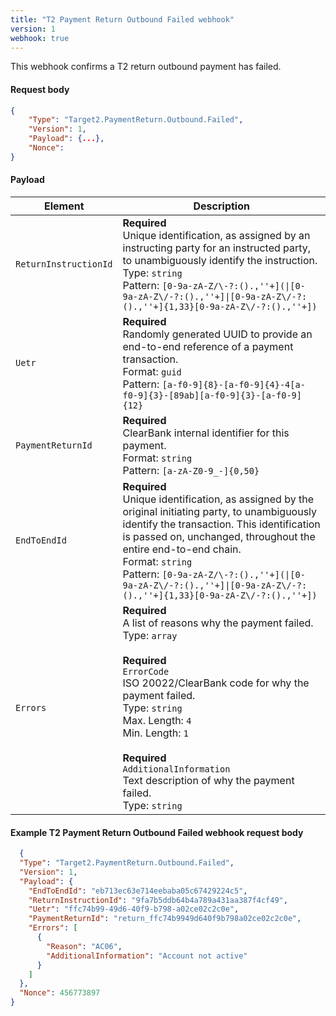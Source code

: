 ```yaml
---
title: "T2 Payment Return Outbound Failed webhook"
version: 1
webhook: true
---
```


This webhook confirms a T2 return outbound payment has failed.

#### Request body

```json
{
    "Type": "Target2.PaymentReturn.Outbound.Failed",
    "Version": 1,                                                         
    "Payload": {...},
    "Nonce":
}
```

#### Payload
| Element                    | Description                |
|----------------------------|----------------------------|
| `ReturnInstructionId` |**Required**<br /> Unique identification, as assigned by an instructing party for an instructed party, to unambiguously identify the instruction.<br/>Type: `string`<br/>Pattern: `[0-9a-zA-Z/\-?:().,''+](\|[0-9a-zA-Z\/-?:().,''+]\|[0-9a-zA-Z\/-?:().,''+]{1,33}[0-9a-zA-Z\/-?:().,''+])`|
| `Uetr`          |**Required**<br /> Randomly generated UUID to provide an end-to-end reference of a payment transaction.<br/>Format: `guid`<br/> Pattern: `[a-f0-9]{8}-[a-f0-9]{4}-4[a-f0-9]{3}-[89ab][a-f0-9]{3}-[a-f0-9]{12}`   |
| `PaymentReturnId`     |**Required**<br /> ClearBank internal identifier for this payment.<br/>Format: `string`<br/>Pattern: `[a-zA-Z0-9_-]{0,50}` |
| `EndToEndId`    |**Required**<br />Unique identification, as assigned by the original initiating party, to unambiguously identify the transaction. This identification is passed on, unchanged, throughout the entire end-to-end chain.<br/>Format: `string`<br/>Pattern: `[0-9a-zA-Z/\-?:().,''+](\|[0-9a-zA-Z\/-?:().,''+]\|[0-9a-zA-Z\/-?:().,''+]{1,33}[0-9a-zA-Z\/-?:().,''+])`|
| `Errors`        |**Required**<br />A list of reasons why the payment failed.<br />Type: `array`<br/><br/>**Required**<br /> `ErrorCode`<br />ISO 20022/ClearBank code for why the payment failed.<br/>Type: `string`<br/>Max. Length: `4`<br/>Min. Length: `1`<br /><br />**Required**<br /> `AdditionalInformation`<br />Text description of why the payment failed.<br/>Type: `string`|

#### Example T2 Payment Return Outbound Failed webhook request body

```json
  {
  "Type": "Target2.PaymentReturn.Outbound.Failed",
  "Version": 1,
  "Payload": {
    "EndToEndId": "eb713ec63e714eebaba05c67429224c5",
    "ReturnInstructionId": "9fa7b5ddb64b4a789a431aa387f4cf49",
    "Uetr": "ffc74b99-49d6-40f9-b798-a02ce02c2c0e",
    "PaymentReturnId": "return_ffc74b9949d640f9b798a02ce02c2c0e",
    "Errors": [
      {
        "Reason": "AC06",
        "AdditionalInformation": "Account not active"
      }
    ]
  },
  "Nonce": 456773897
}
```